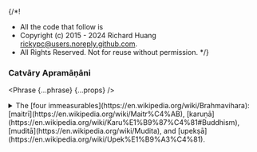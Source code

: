 {/*!
 * All the code that follow is
 * Copyright (c) 2015 - 2024 Richard Huang <rickypc@users.noreply.github.com>.
 * All Rights Reserved. Not for reuse without permission.
 */}


### Catvāry Apramāṇāni

<Phrase {...phrase} {...props} />

<details>
  <summary>
    The [four immeasurables](https://en.wikipedia.org/wiki/Brahmavihara):
    [maitrī](https://en.wikipedia.org/wiki/Maitr%C4%AB),
    [karuṇā](https://en.wikipedia.org/wiki/Karu%E1%B9%87%C4%81#Buddhism),
    [muditā](https://en.wikipedia.org/wiki/Mudita),
    and [upekṣā](https://en.wikipedia.org/wiki/Upek%E1%B9%A3%C4%81).
  </summary>
  <div>
    <MultiLingual {...phrase} />
  </div>
</details>
